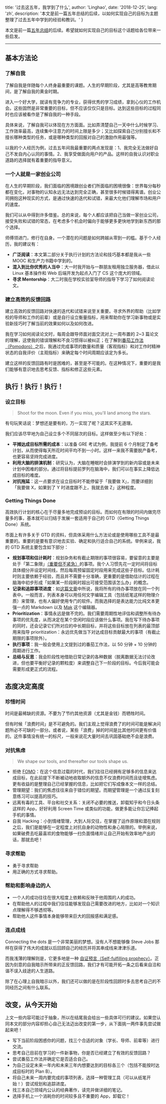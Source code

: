 
  title: '过去这五年，我学到了什么',
  author: 'Linghao',
  date: '2018-12-25',
  lang: 'zh',
  description: '本文是前一篇五年总结的后续，以如何实现自己的目标为主题整理了过去五年中学到的经验和教训。'
}


<!-- content start here -->

本文是前一篇[五年总结](https://linghao.io/posts/five-year-summary-2013-2018)的后续。希望就如何实现自己的目标这个话题给各位带来一些启发。

---

## 基本方法论

### 了解自我

了解自我是伴随每个人终身最重要的课题。人生的早期阶段，尤其是高等教育期间，是了解自我的黄金时期。

进入一个好大学，就读有竞争力的专业，获得优秀的学习成绩，拿到心仪的工作机会。这些固然是非常重要的目标，但不应该仅仅只是目标。达到这些目标的过程同时也应该被看作是了解自我的一种手段。

具体来说，了解自我可以体现在方方面面。比如弄清楚自己一天中什么时候学习、工作效率最高，连续集中注意力的时间上限是多少；又比如探索自己分别擅长和不擅长哪种类型的任务，或是哪种类型的回报对自己的激励作用最强等。

以我的个人经历为例，过去五年间我最重要的两点发现是：1、我完全无法做好自己不发自内心认同的事情。2、我享受做面向用户的产品。这样的自我认识对职业道路的选择就有着重要的指导意义。

### 一个人就是一家创业公司

在人生的早期阶段，我们面临的困境跟创业者们所面临的困境很像：世界每分每秒都在变化，对事物的认知永远无法达到完全正确，甚至很多时候错得离谱。创业公司拥抱这种现实的方式，是通过快速的迭代和试错，来最大化他们理解市场和用户的速度。

我们可以从中得到许多借鉴。总的来说，每个人都应该把自己当做一家创业公司，接受失败和试错的常态，在考虑多个机会时偏向于能够更多更快地学到新东西的那个选择。

师傅领进门，修行在自身。一个潜在的问题是如何跨越从零到一的槛。基于个人经历，我的建议有：

- **广泛阅读**：本文第二部分关于执行计划的方法论和技巧基本都是我从一些 MOOC 和生产力书籍中学到的。
- **混入到比你优秀的人当中**：大一时我开始与一群朋友租用独立服务器，借此以 Linux 基本操作和 Web 后端开发为起点入门了 CS 这个庞大的领域。
- **寻求 Mentorship**：大二时我在学校实验室导师的指导下学习了如何阅读论文。

### 建立高效的反馈回路

建立高效的反馈回路对快速的迭代和试错来说至关重要。寻求外界的帮助（比如学校的导师和工作的前辈）或是自行设立衡量指标，用来帮助你在学习新事物或是实验新技巧时了解当前的效果如何以及如何改进。

我在学习如何阅读论文时，每周会跟导师面对面交流对上一周布置的 2~3 篇论文的理解，这使我的错误理解和不良习惯得以被纠正；在了解到[番茄工作法（Pomodoro）](https://zh.wikipedia.org/wiki/%E7%95%AA%E8%8C%84%E5%B7%A5%E4%BD%9C%E6%B3%95)之后，我通过完成事项的数量和质量（客观指标）和对工作时精神状态的自我评价（主观指标）来确定每个时间周期应该定为多长。

建立这样的反馈回路有时是困难的，甚至是不可能的。在这种情况下，重要的是我们能够有意识地去思考反馈、指标和修正这些元素。

## 执行！执行！执行！

### 设立目标

> Shoot for the moon. Even if you miss, you'll land among the stars.

有句玩笑话说：梦想还是要有的，万一实现了呢？这其实不无道理。

我们应该尽早地为自己设立多个不同层次的目标。这样做至少有以下好处：

- **平摊达成目标所需的成本**：以准备 GRE 考试为例，我提前 6 个月制定了备考计划，从而使得每天所花时间平均不到一小时。这样一来我不需要脱产备考，也更容易坚持完成进度。
- **利用大脑的排演机制**：研究认为，大脑在睡眠时会排演学到的新内容或是未来计划中困难的部分。通过将目标提前罗列在脑海中，我们可以在事实上降低达成目标的难度。
- **对抗拖延**：这一点要求在设立目标时不能停留于「我要做 X」，而要详细到「我要做 X，如果到了 Y 时进度跟不上，我就去做 Z」这种程度。

### Getting Things Done

高效执行计划的核心在于尽量多地完成预设的目标。而如何在有限的时间内做完尽量多的事，基本就可以归结于发展一套适用于自己的 GTD（Getting Things Done）系统。

市面上有许多关于 GTD 的资料，但具体采用什么方法论或是使用哪些工具不是最重要的。重要的是要有意识地去实验、确定和执行适合自己的系统。举例来说，我的 GTD 系统主要包含如下部分：

- **规划事项和估计耗时**：规划杂务和有截止期限的事项很容易，要留意的主要是处于「第二象限」[（重要但不紧急）](https://en.wikipedia.org/wiki/Time_management#The_Eisenhower_Method)的事项。我个人习惯先花一定时间将目标具体细分并设定时间线，然后每周预留固定时段用来完成这些子目标。估计耗时则主要依赖于经验，而且并不需要十分准确，更重要的是借助估计的过程在脑海中初步形成「如果某一阶段耗时超出可接受范围该怎么办」的概念。
- **记录和追踪事项进度**：如[这篇文章](https://dnc1994.com/2018/12/liqi-community-plan/)中所说，我将所有的待办事项放在同一个列表中。一般而言，列表本身可以用任何文字编辑工具（包括纸笔这样的物理介质）来管理，也有人偏好使用专门的软件。而我选择的是表达能力比纯文本更强一点的 Markdown 以及 [Mak](https://inns.studio/mak/) 这个编辑器。
- **Prioritization**：事情永远是做不完的。我们需要周期性地评估和调整所有待办事项的优先度，从而决定在某个空闲时段应该做什么事项。我在写下待办事项的同时，还会记录它们所对应的中长期目标，并将这些目标放在列表的最顶部用来指导 prioritization：永远优先做当下对达成目标贡献最大的事项（有截止期限的事项除外）。
- **执行事项**：我一般会使用上文提到过的番茄工作法，以 50 分钟 + 10 分钟的周期进行工作。
- **总结与反思**：我会阶段性地借助日常记录的各种数据（脱离数据无法讨论改进，但也要平衡好记录的颗粒度）来调整自己下一阶段的目标。今后我可能会需要形成更正式的流程。

## 态度决定高度

### 珍惜时间

时间是最稀缺的资源。不要为了节约其他资源（尤其是金钱）而牺牲时间。

但有时候「浪费时间」是不可避免的。我们主观上觉得浪费了的时间可能是解决问题所必不可缺的一部分。或者说，某些「浪费」掉的时间是比其他时间更有价值的。这件事情没有统一的标尺，一般来说花大量时间去巩固基础绝不会是浪费。

### 对抗焦虑

> We shape our tools, and thereafter our tools shape us.

- 拒绝 [FOMO](https://en.wikipedia.org/wiki/Fear_of_missing_out)：在这个信息过载的时代，我们往往已经拥有足够多的信息来达成目标，在此前提下不断被动地收取额外的信息不仅浪费时间而且徒增焦虑。更有收益的是整理自己已经掌握的信息，比如把它们写成像本文一样的总结。
- 管理期望：我们的焦虑往往来自于错位的期望。而期望管理是一个通过反复刻意练习可以提高的技巧。
- 远离有毒的工具、平台和社交关系：关闭不必要的推送，卸载知乎和今日头条这样的 App，好好利用 Screen Time 或类似的功能，做更多能让你忘记捧起手机的事情。
- 自我 Hacking：小到情绪管理，大到人际交往，在掌握了运作原理和潜在规则之后，我们是能够在一定程度上对抗自身的动物性和身心局限的。举例来说，如果破费去吃最喜欢的食物能够一扫负面情绪并让自己开始有效率地产出的话，那就去吧！

### 寻求帮助

- 勇于寻求帮助
- 用正确的方式寻求帮助。

### 帮助和影响身边的人

- 一个人的成功往往在很大程度上依赖和反映于他周围的人的成功。
- 在帮助他人的过程中我们往往能够发现自己需要改进的地方，比如对一个知识点理解得不够透彻等。
- 帮助他人这件事情本身能够带来巨大的回报感和满足感。

### 连点成线

Connecting the dots 是一个非常美丽的梦想。没有人不想能够像 Steve Jobs 那样在获得了伟大的成就以后回顾自己的经历并将其串成线来津津乐道。

而我浅薄的理解则是，它更多地是一种 [自证预言（Self-fulfilling prophecy）](https://zh.wikipedia.org/wiki/%E8%87%AA%E8%AF%81%E9%A2%84%E8%A8%80)。正因为刻意的自我暗示所带来的正反馈回路，我们才有可能开拓一条之后看来自洽和谐不误入歧途的人生道路。

除了在心理上自我暗示以外，我们还可以做的是在阶段性回顾时多去思考自己的不同经历之间有什么联系。

## 改变，从今天开始

上文一些内容可能过于抽象，所以在结尾我会给出一些具体可行的建议。如果您认同本文的部分内容却担心自己无法迈出改变的第一步，从下面挑一两件事先尝试做起来吧！

- 写下当前阶段困惑你的问题，找三个合适的对象（学长、导师、前辈等）进行交流。
- 思考自己目前在学习的一件新事物，你是否已经建立了有效的反馈回路？
- 尝试番茄工作法并确定它是否适合自己。
- 为自己设定未来一年内和未来三年内想要达到的目标各三个（包括不能按时达成目标时的 Plan B）。
- 将自己未来一周内要完成的事项列表，选择一种管理工具（可以从纸笔开始！）尝试规划和追踪进度。
- 找三本自己领域内公认的经典著作，读完并做详细的笔记。
- 选择手机上一个消耗你的时间较多且不重要的 App，卸载它！